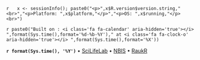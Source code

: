 `r   x <- sessionInfo(); paste0("<p>",x$R.version$version.string,"<br>","<p>Platform: ",x$platform,"</p>","<p>OS: ",x$running,"</p><br>")`

`r paste0("Built on : <i class='fa fa-calendar' aria-hidden='true'></i> ",format(Sys.time(),format='%d-%b-%Y')," at <i class='fa fa-clock-o' aria-hidden='true'></i> ",format(Sys.time(),format='%X'))`  

<b>`r format(Sys.time(), '%Y')`</b> • [SciLifeLab](https://www.scilifelab.se/) • [NBIS](https://nbis.se/) • [RaukR](https://nbisweden.github.io/workshop-RaukR-2106/)
